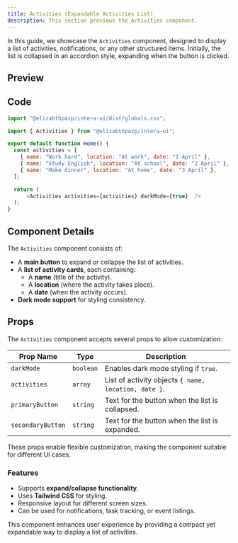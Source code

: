 ```yaml
---
title: Activities (Expandable Activities List)
description: This section previews the Activities component.
---
```


In this guide, we showcase the `Activities` component, designed to display a list of activities, notifications, or any other structured items. Initially, the list is collapsed in an accordion style, expanding when the button is clicked.

## Preview

<ActivitiesC>
</ActivitiesC>

## Code

```javascript
import "@elizabthpazp/intera-ui/dist/globals.css";
```

```javascript
import { Activities } from "@elizabthpazp/intera-ui"; 

export default function Home() {  
  const activities = [
    { name: "Work hard", location: "At work", date: "1 April" },
    { name: "Study English", location: "At school", date: "2 April" },
    { name: "Make dinner", location: "At home", date: "3 April" },
  ];

  return ( 
      <Activities activities={activities} darkMode={true}  />    
  );
}
```

## Component Details

The `Activities` component consists of:
- A **main button** to expand or collapse the list of activities.
- A **list of activity cards**, each containing:
  - A **name** (title of the activity).
  - A **location** (where the activity takes place).
  - A **date** (when the activity occurs).
- **Dark mode support** for styling consistency.

## Props

The `Activities` component accepts several props to allow customization:

| Prop Name      | Type       | Description |
|---------------|-----------|-------------|
| `darkMode`    | `boolean` | Enables dark mode styling if `true`. |
| `activities`  | `array`   | List of activity objects `{ name, location, date }`. |
| `primaryButton` | `string`  | Text for the button when the list is collapsed. |
| `secondaryButton` | `string`  | Text for the button when the list is expanded. |

These props enable flexible customization, making the component suitable for different UI cases.

### Features
- Supports **expand/collapse functionality**.
- Uses **Tailwind CSS** for styling.
- Responsive layout for different screen sizes.
- Can be used for notifications, task tracking, or event listings.

This component enhances user experience by providing a compact yet expandable way to display a list of activities.